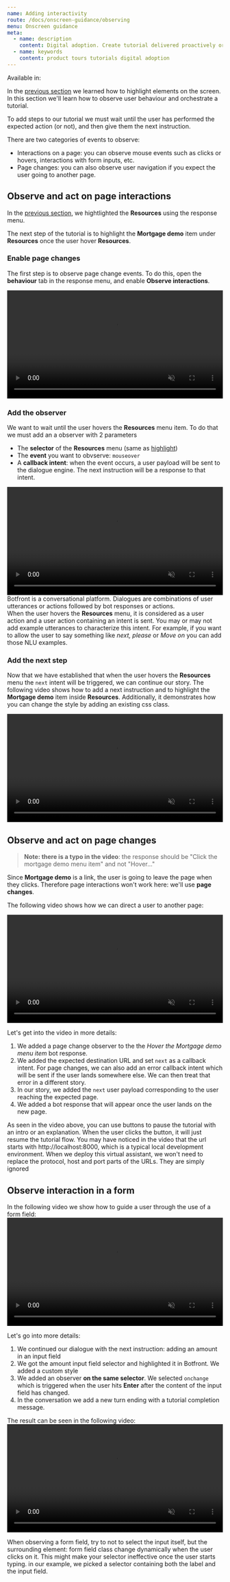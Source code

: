 ```yaml
---
name: Adding interactivity
route: /docs/onscreen-guidance/observing
menu: Onscreen guidance
meta:
  - name: description
    content: Digital adoption. Create tutorial delivered proactively or on demand
  - name: keywords
    content: product tours tutorials digital adoption
---
```




Available in: <Premium plan="Cloud Pro" /> <Premium plan="Cloud Premium" /> <Premium plan="Enterprise Edition" />

In the [previous section](/docs/onscreen-guidance/highlighting) we learned how to highlight elements on the screen.
In this section we'll learn how to observe user behaviour and orchestrate a tutorial.

To add steps to our tutorial we must wait until the user has performed the expected action (or not), and then give them the next instruction.

There are two categories of events to observe:

- Interactions on a page: you can observe mouse events such as clicks or hovers, interactions with form inputs, etc.
- Page changes: you can also observe user navigation if you expect the user going to another page.

## Observe and act on page interactions

In the [previous section](/docs/onscreen-guidance/highlighting), we hightlighted the **Resources** using the response menu.

The next step of the tutorial is to highlight the **Mortgage demo** item under **Resources** once the user hover **Resources**.


### Enable page changes

The first step is to observe page change events. To do this, open the **behaviour** tab in the response menu, and enable **Observe interactions**.

<video autoplay muted loop width="100%" controls>
  <source src="../../videos/guiding_observe_interactions.m4v" type="video/mp4"/>
  Your browser does not support the video tag.
</video>

### Add the observer

We want to wait until the user hovers the **Resources** menu item. To do that we must add an a observer with 2 parameters

- The **selector** of the **Resources** menu (same as [highlight](/docs/onscreen-guidance/highlighting))
- The **event** you want to obvserve: `mouseover`
- A **callback intent**: when the event occurs, a user payload will be sent to the dialogue engine. The next instruction will be a response to that intent.

<video autoplay muted loop width="100%" controls>
  <source src="../../videos/guiding_observe_interactions_2.m4v" type="video/mp4"/>
  Your browser does not support the video tag.
</video>

<Important type='info' title="Understanding callback intent">
  Botfront is a conversational platform. Dialogues are combinations of user utterances or actions followed by bot responses or actions.
  <br />
  When the user hovers the <strong>Resources</strong> menu, it is considered as a user action and a user action containing an intent is sent. You may or may not add example utterances to characterize this intent. For example, if you want to allow the user to say something like <i>next, please</i> or <i>Move on</i> you can add those NLU examples.
</Important>

### Add the next step

Now that we have established that when the user hovers the **Resources** menu the `next` intent will be triggered, we can continue our story.
The following video shows how to add a next instruction and to highlight the **Mortgage demo** item inside **Resources**.
Additionally, it demonstrates how you can change the style by adding an existing css class.

<video autoplay muted loop width="100%" controls>
  <source src="../../videos/guiding_observe_interactions_3.m4v" type="video/mp4"/>
  Your browser does not support the video tag.
</video>

## Observe and act on page changes

> **Note: there is a typo in the video**: the response should be "Click the mortgage demo menu item" and not "Hover..."

Since **Mortgage demo** is a link, the user is going to leave the page when they clicks. Therefore page interactions won't work here: we'll use **page changes**.

The following video shows how we can direct a user to another page:

<video autoplay muted loop width="100%" controls>
  <source src="../../videos/guiding_observe_interactions_4.m4v" type="video/mp4"/>
  Your browser does not support the video tag.
</video>

Let's get into the video in more details:

1. We added a page change observer to the the _Hover the Mortgage demo menu item_ bot response.
2. We added the expected destination URL and set `next` as a callback intent. For page changes, we can also add an error callback intent which will be sent if the user lands somewhere else. We can then treat that error in a different story.
3. In our story, we added the `next` user payload corresponding to the user reaching the expected page.
4. We added a bot response that will appear once the user lands on the new page.

<Important type='tip' title='Using buttons in tutorials'>
  As seen in the video above, you can use buttons to pause the tutorial with an intro or an explanation. When the user clicks the button, it will just resume the tutorial flow.
</Important>

<Important type='info' title='Working with different environments'>
  You may have noticed in the video that the url starts with <block>http://localhost:8000</block>, which is a typical local development environment.
  When we deploy this virtual assistant, we won't need to replace the protocol, host and port parts of the URLs. They are simply ignored
</Important>

## Observe interaction in a form

In the following video we show how to guide a user through the use of a form field:
<video autoplay muted loop width="100%" controls>
  <source src="../../videos/guiding_observe_interactions_5.m4v" type="video/mp4"/>
  Your browser does not support the video tag.
</video>

Let's go into more details:

1. We continued our dialogue with the next instruction: adding an amount in an input field
2. We got the amount input field selector and highlighted it in Botfront. We added a custom style
3. We added an observer **on the same selector**. We selected `onchange` which is triggered when the user hits **Enter** after the content of the input field has changed.
4. In the conversation we add a new turn ending with a tutorial completion message.

The result can be seen in the following video:
<video autoplay muted loop width="100%" controls>
  <source src="../../videos/guiding_observe_interactions_6.m4v" type="video/mp4"/>
  Your browser does not support the video tag.
</video>

<Important type='tip' title='Form field selectors'>
  When observing a form field, try to not to select the input itself, but the surrounding element: form field class change dynamically when the user clicks on it. This might make your selector ineffective once the user starts typing. 
  in our example, we picked a selector containing both the label and the input field.
</Important>